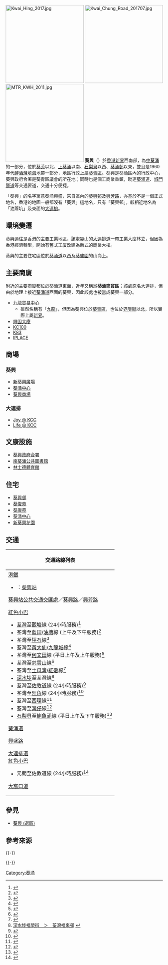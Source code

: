 [[File:Kwai_Hing_2017.jpg|250px]]
[[File:Kwai_Chung_Road_201707.jpg|250px]]
[[File:MTR_KWH_2011.jpg|250px]]
'''葵興'''（{{lang-en|Kwai Hing}}）於[[香港|香港]][[新界|新界]]西南部，為[[中葵涌|中葵涌]]的一部分，位於[[葵芳|葵芳]]以北、[[上葵涌|上葵涌]]以南、[[石梨貝|石梨貝]]以西、[[葵涌邨|葵涌邨]]以東，並且是1960年代[[醉酒灣|醉酒灣]][[填海|填海]]地帶一部分，地區行政上屬[[葵青區|葵青區]]。葵興是葵涌區內的行政中心，葵興政府合署是葵青區議會的所在地；同時也是個工商業重鎮，毗連[[葵涌道|葵涌道]]、[[城門隧道|城門隧道]]等交通要道，交通十分便捷。

「葵興」的名字寓意葵涌興[[葵盛|盛]]，來自區內的[[葵興邨|葵興邨]]及[[興芳路|興芳路]]，亦基於不是一個正式地名，香港的地圖一般都沒有「葵興」這地名，只有「葵興邨」，較相近地名為「油蔴坑」及東面的[[大連排|大連排]]。

==環境變遷==
葵興過往是香港的主要工業地區，該處靠山的[[大連排|大連排道]]一帶工業大廈林立，但因為香港經濟轉型，開始有舊式工廈改建為新式的商業大樓。

葵興的主要住宅區位於[[葵涌道|葵涌道]]以西及[[葵盛圍|葵盛圍]]的山崗上。

==主要商廈==
{{see also|大連排#主要建築}}
附近的主要商廈都位於[[葵涌道|葵涌道]]東面，近年又稱爲'''葵涌商貿區'''；該處原名[[大連排|大連排]]，但由於地理上接近[[葵涌道|葵涌道]]西面的葵興，因此該處也被當成葵興一部分。

*[[九龍貿易中心|九龍貿易中心]]
** 雖然名稱有「[[九龍|九龍]]」，但因為葵興位於[[葵青區|葵青區]]，也位於[[界限街|界限街]]以北，所以實際上屬[[新界|新界]]。
*[[輝固大廈|輝固大廈]]
*[[KC100|KC100]]
*[[K83|K83]]
*[[IPLACE|IPLACE]]

==商場==
===葵興===
* [[新葵興廣場|新葵興廣場]]
* [[葵涌中心|葵涌中心]]
* [[葵興商場|葵興商場]]

===大連排===
* [[九龍貿易中心|Joy @ KCC]]
* [[活@KCC|Life @ KCC]]

==文康設施==
* [[葵興政府合署|葵興政府合署]]
* [[南葵涌公共圖書館|南葵涌公共圖書館]]
* [[林士德體育館|林士德體育館]]

==住宅==
*[[葵興邨|葵興邨]]
*[[葵興邨|葵俊苑]]
*[[葵康苑|葵康苑]]
*[[葵涌中心|葵涌中心]]
*[[新葵興花園|新葵興花園]]

==交通==
{| class="mw-collapsible mw-collapsed wikitable" style="background:white; margin: 0 auto; width: auto;"  
! 交通路線列表
|-
|
;[[港鐵|港鐵]]
*{{港鐵路線標誌|TWL}}：[[葵興站|葵興站]]

;[[葵興站公共交通交匯處|葵興站公共交通交匯處]]／[[葵興路|葵興路]]／[[興芳路|興芳路]]
{{九龍新界巴士簡單列表|30|33A|36R|37M|38|38P|40A|40X|43|43A|44M|61M|240X|272P|279B}}
{{大嶼山巴士簡單列表|A32|NA32}}
{{新界專線小巴簡單列表|89A|89B|89P|94|94A|406|412}}
;[[香港公共小巴|紅色小巴]]
*[[荃灣|荃灣]]至[[觀塘|觀塘]]線 (24小時服務)<ref>{{Cite web |url=http://www.16seats.net/chi/rmb/r_kn40.html |title=荃灣荃灣街市街　—　觀塘宜安街 |accessdate=2016-12-31 |archive-date=2016-10-05 |archive-url=https://web.archive.org/web/20161005034327/http://16seats.net/chi/rmb/r_kn40.html |dead-url=yes }}</ref> 
*荃灣至[[藍田_(香港)|藍田]]/[[油塘|油塘]]線 (上午及下午服務)<ref>{{Cite web |url=http://www.16seats.net/chi/rmb/r_kn14.html |title=荃灣荃灣街市街　—　油塘及鯉魚門 |accessdate=2016-12-31 |archive-date=2017-01-09 |archive-url=https://web.archive.org/web/20170109232641/http://www.16seats.net/chi/rmb/r_kn14.html |dead-url=yes }}</ref>
*荃灣至[[坪石邨|坪石]]線<ref>{{Cite web |url=http://www.16seats.net/chi/rmb/r_kn42.html |title=荃灣荃灣街市街　—　新蒲崗及坪石 |accessdate=2016-12-31 |archive-date=2016-12-04 |archive-url=https://web.archive.org/web/20161204060847/http://www.16seats.net/chi/rmb/r_kn42.html |dead-url=yes }}</ref>
*荃灣至[[黃大仙_(香港地方)|黃大仙]]/[[九龍城|九龍城]]線<ref>{{Cite web |url=http://www.16seats.net/chi/rmb/r_kn45.html |title=荃灣荃灣街市街　—　黃大仙及九龍城 |accessdate=2016-12-31 |archive-date=2016-10-29 |archive-url=https://web.archive.org/web/20161029011005/http://www.16seats.net/chi/rmb/r_kn45.html |dead-url=yes }}</ref>
*荃灣至[[何文田|何文田]]線 (平日上午及上午服務)<ref>{{Cite web |url=http://www.16seats.net/chi/rmb/r_kn41.html |title=荃灣荃灣街市街　—　何文田 |accessdate=2016-12-31 |archive-date=2016-09-21 |archive-url=https://web.archive.org/web/20160921012420/http://www.16seats.net/chi/rmb/r_kn41.html |dead-url=no }}</ref>
*荃灣至[[慈雲山|慈雲山]]線<ref>{{Cite web |url=http://www.16seats.net/chi/rmb/r_kn38.html |title=荃灣海壩街　—　慈雲山 |accessdate=2016-12-31 |archive-date=2016-09-21 |archive-url=https://web.archive.org/web/20160921011959/http://www.16seats.net/chi/rmb/r_kn38.html |dead-url=yes }}</ref>
*荃灣至[[土瓜灣|土瓜灣]]/[[紅磡|紅磡]]線<ref>{{Cite web |url=http://www.16seats.net/chi/rmb/r_kn30.html |title=荃灣川龍街　—　土瓜灣欣榮花園 |access-date=2016-12-31 |archive-url=https://web.archive.org/web/20161026152841/http://www.16seats.net/chi/rmb/r_kn30.html |archive-date=2016-10-26 |dead-url=yes }}</ref>
*[[深水埗|深水埗]]至荃灣線<ref>[http://www.16seats.net/chi/rmb/r_kn43.html 深水埗福榮街　＞　荃灣福來邨] {{webarchive|url=https://web.archive.org/web/20170112082215/http://www.16seats.net/chi/rmb/r_kn43.html |date=2017-01-12 }}</ref>
*荃灣至[[佐敦道|佐敦道]]線 (24小時服務)<ref>{{Cite web |url=http://www.16seats.net/chi/rmb/r_kn33.html |title=佐敦道寧波街　—　荃灣福來邨 |accessdate=2016-12-31 |archive-date=2017-01-12 |archive-url=https://web.archive.org/web/20170112082210/http://www.16seats.net/chi/rmb/r_kn33.html |dead-url=no }}</ref>
*荃灣至[[旺角|旺角]]線 (24小時服務)<ref>{{Cite web |url=http://www.16seats.net/chi/rmb/r_kn47.html |title=旺角朗豪坊　—　荃灣福來邨 |accessdate=2016-12-31 |archive-date=2016-09-03 |archive-url=https://web.archive.org/web/20160903183314/http://www.16seats.net/chi/rmb/r_kn47.html |dead-url=no }}</ref>
*荃灣至[[西環|西環]]線<ref>{{Cite web |url=http://www.16seats.net/chi/rmb/r_hn30.html |title=荃灣荃灣街市街　＞　西環荷蘭街, 上環信德中心　＞　荃灣荃灣街市街 |access-date=2016-12-31 |archive-url=https://web.archive.org/web/20170110175344/http://www.16seats.net/chi/rmb/r_hn30.html |archive-date=2017-01-10 |dead-url=yes }}</ref>
*荃灣至[[灣仔|灣仔]]線<ref>{{Cite web |url=http://www.16seats.net/chi/rmb/r_hn40.html |title=荃灣福來邨　—　灣仔站 |accessdate=2016-12-31 |archive-date=2016-09-21 |archive-url=https://web.archive.org/web/20160921012142/http://www.16seats.net/chi/rmb/r_hn40.html |dead-url=yes }}</ref>
*[[石籬邨|石梨貝]]至[[鰂魚涌|鰂魚涌]]線 (平日上午及下午服務)<ref>{{Cite web |url=http://www.16seats.net/chi/rmb/r_hn31.html |title=石梨貝　＞　鰂魚涌／西灣河, 鰂魚涌　＞　石梨貝 |accessdate=2016-12-31 |archive-date=2016-09-20 |archive-url=https://web.archive.org/web/20160920230503/http://www.16seats.net/chi/rmb/r_hn31.html |dead-url=no }}</ref>

;[[葵涌道|葵涌道]]
{{九龍新界巴士簡單列表|30|31M|32M|36A|36M|36R|38|38A|38B|38P|40|40E|40S|40X|43A|46P|46X|47A|47X|57M|58M|59A|61M|67M|69M|69P|73P|235M|260C|265M|269A|269M|290|290A|290B|290X|848|N252|N260|N269|N290}}
{{大嶼山巴士簡單列表|A32|E32|E32A|NA32}}
{{過海隧道巴士簡單列表|935}}
{{新界專線小巴簡單列表|49S|94|94A|302|313}}

;[[興盛路|興盛路]]
{{九龍新界巴士簡單列表|32H|34|38}}
{{新界專線小巴簡單列表|87K|89B|406|407}}

;[[大連排道|大連排道]]
;[[紅色小巴|紅色小巴]]
*元朗至佐敦道線 (24小時服務)<ref>{{Cite web |url=http://www.16seats.net/chi/rmb/r_kn68.html |title=佐敦道白加士街　—　屯門及元朗 |access-date=2016-12-31 |archive-url=https://web.archive.org/web/20170128123953/http://www.16seats.net/chi/rmb/r_kn68.html |archive-date=2017-01-28 |dead-url=yes }}</ref>

;[[大窩口道|大窩口道]]
{{九龍新界巴士簡單列表|37|37M|38|38P|40X|43D|47X|237A}}
{{過海隧道巴士簡單列表|930|N930}}
{{新界專線小巴簡單列表|87K|89A|89B|89M|89S|406|407}}
|}

==參見==
* [[葵興_(選區)|葵興 (選區)]]

==參考來源==
{{Reflist|30em}}

{{-}}
{{Geographic Location (8-way)
 | 西北 = [[城門谷|城門谷]]
 | 北 = [[光輝圍|光輝圍]]／[[上葵涌|上葵涌]]／[[梨木樹|梨木樹]]
 | 東北 = [[上葵涌|上葵涌]]／[[石蔭|石蔭]]
 | 西 = [[大窩口|大窩口]]
 | 中央 = 葵興
 | 東 = [[石梨貝|石梨貝]]
 | 西南 = [[葵盛|葵盛]]
 | 南 = [[葵芳|葵芳]]
 | 東南 = }}

{{-}}
{{葵青區}}

[[Category:葵涌|Category:葵涌]]